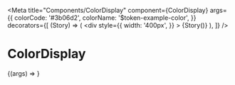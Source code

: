 
<Meta
  title="Components/ColorDisplay"
  component={ColorDisplay}
  args={{
    colorCode: '#3b06d2',
    colorName: '$token-example-color',
  }}
  decorators={[
    (Story) => (
      <div
        style={{
          width: '400px',
        }}
      >
        {Story()}
      </div>
    ),
  ]}
/>

# ColorDisplay

<Canvas>
  <Story name="ColorDisplay">{(args) => <ColorDisplay {...args} />}</Story>
</Canvas>
